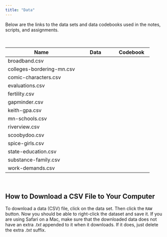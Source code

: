 ```yaml
---
title: "Data"
---
```



Below are the links to the data sets and data codebooks used in the notes, scripts, and assignments. 

<br />

<table class="table">

<thead>
<tr>
<th style="width:50%;">Name</th>
<th style="width:25%;text-align:center;">Data</th>
<th style="width:25%;text-align:center;">Codebook</th>
</tr>
</thead>


<tbody>

<tr>
<td>broadband.csv</td>
<td align="center" style="vertical-align:middle;">
  <a href="https://raw.githubusercontent.com/zief0002/rustic-penguin/main/data/broadband.csv">
    <span class="fas fa-file-csv" style="font-size: 20px;"></span>
  </a>
</td>
<td align="center" style="vertical-align:middle;">
  <a href="codebooks/broadband.html" target="_blank">
    <span class="fas fa-book-open" style="font-size: 20px;"></span>
  </a>
</td>
</tr>

<tr>
<td>colleges-bordering-mn.csv</td>
<td align="center" style="vertical-align:middle;">
  <a href="https://raw.githubusercontent.com/zief0002/rustic-penguin/main/data/colleges-bordering-mn.csv">
    <span class="fas fa-file-csv" style="font-size: 20px;"></span>
  </a>
</td>
<td align="center" style="vertical-align:middle;">
  <a href="codebooks/colleges-bordering-mn.html" target="_blank">
    <span class="fas fa-book-open" style="font-size: 20px;"></span>
  </a>
</td>
</tr>

<tr>
<td>comic-characters.csv</td>
<td align="center" style="vertical-align:middle;">
  <a href="https://raw.githubusercontent.com/zief0002/rustic-penguin/main/data/comic-characters.csv">
    <span class="fas fa-file-csv" style="font-size: 20px;"></span>
  </a>
</td>
<td align="center" style="vertical-align:middle;">
  <a href="codebooks/comic-characters.html" target="_blank">
    <span class="fas fa-book-open" style="font-size: 20px;"></span>
  </a>
</td>
</tr>

<tr>
<td>evaluations.csv</td>
<td align="center" style="vertical-align:middle;">
  <a href="https://raw.githubusercontent.com/zief0002/rustic-penguin/main/data/evaluations.csv">
    <span class="fas fa-file-csv" style="font-size: 20px;"></span>
  </a>
</td>
<td align="center" style="vertical-align:middle;">
  <a href="codebooks/evaluations.html" target="_blank">
    <span class="fas fa-book-open" style="font-size: 20px;"></span>
  </a>
</td>
</tr>

<tr>
<td>fertility.csv</td>
<td align="center" style="vertical-align:middle;">
  <a href="https://raw.githubusercontent.com/zief0002/rustic-penguin/main/data/fertility.csv">
    <span class="fas fa-file-csv" style="font-size: 20px;"></span>
  </a>
</td>
<td align="center" style="vertical-align:middle;">
  <a href="codebooks/fertility.html" target="_blank">
    <span class="fas fa-book-open" style="font-size: 20px;"></span>
  </a>
</td>
</tr>

<tr>
<td>gapminder.csv</td>
<td align="center" style="vertical-align:middle;">
  <a href="https://raw.githubusercontent.com/zief0002/rustic-penguin/main/data/gapminder.csv">
    <span class="fas fa-file-csv" style="font-size: 20px;"></span>
  </a>
</td>
<td align="center" style="vertical-align:middle;">
  <a href="codebooks/gapminder.html" target="_blank">
    <span class="fas fa-book-open" style="font-size: 20px;"></span>
  </a>
</td>
</tr>

<!-- <tr> -->
<!-- <td>goodreads.csv</td> -->
<!-- <td align="center" style="vertical-align:middle;"> -->
<!--   <a href="https://raw.githubusercontent.com/zief0002/rustic-penguin/main/data/goodreads.csv"> -->
<!--     <span class="fas fa-file-csv" style="font-size: 20px;"></span> -->
<!--   </a> -->
<!-- </td> -->
<!-- <td align="center" style="vertical-align:middle;"> -->
<!--   <a href="codebooks/goodreads.html" target="_blank"> -->
<!--     <span class="fas fa-book-open" style="font-size: 20px;"></span> -->
<!--   </a> -->
<!-- </td> -->
<!-- </tr> -->

<tr>
<td>keith-gpa.csv</td>
<td align="center" style="vertical-align:middle;">
  <a href="https://raw.githubusercontent.com/zief0002/rustic-penguin/main/data/keith-gpa.csv">
    <span class="fas fa-file-csv" style="font-size: 20px;"></span>
  </a>
</td>
<td align="center" style="vertical-align:middle;">
  <a href="codebooks/keith-gpa.html" target="_blank">
    <span class="fas fa-book-open" style="font-size: 20px;"></span>
  </a>
</td>
</tr>

<tr>
<td>mn-schools.csv</td>
<td align="center" style="vertical-align:middle;">
  <a href="https://raw.githubusercontent.com/zief0002/rustic-penguin/main/data/mn-schools.csv">
    <span class="fas fa-file-csv" style="font-size: 20px;"></span>
  </a>
</td>
<td align="center" style="vertical-align:middle;">
  <a href="codebooks/mn-schools.html" target="_blank">
    <span class="fas fa-book-open" style="font-size: 20px;"></span>
  </a>
</td>
</tr>

<tr>
<td>riverview.csv</td>
<td align="center" style="vertical-align:middle;">
  <a href="https://raw.githubusercontent.com/zief0002/rustic-penguin/main/data/riverview.csv">
    <span class="fas fa-file-csv" style="font-size: 20px;"></span>
  </a>
</td>
<td align="center" style="vertical-align:middle;">
  <a href="codebooks/riverview.html" target="_blank">
    <span class="fas fa-book-open" style="font-size: 20px;"></span>
  </a>
</td>
</tr>

<tr>
<td>scoobydoo.csv</td>
<td align="center" style="vertical-align:middle;">
  <a href="https://raw.githubusercontent.com/zief0002/rustic-penguin/main/data/scoobydoo.csv">
    <span class="fas fa-file-csv" style="font-size: 20px;"></span>
  </a>
</td>
<td align="center" style="vertical-align:middle;">
  <a href="codebooks/scoobydoo.html" target="_blank">
    <span class="fas fa-book-open" style="font-size: 20px;"></span>
  </a>
</td>
</tr>

<tr>
<td>spice-girls.csv</td>
<td align="center" style="vertical-align:middle;">
  <a href="https://raw.githubusercontent.com/zief0002/rustic-penguin/main/data/spice-girls.csv">
    <span class="fas fa-file-csv" style="font-size: 20px;"></span>
  </a>
</td>
<td align="center" style="vertical-align:middle;">
  <a href="codebooks/spice-girls.html" target="_blank">
    <span class="fas fa-book-open" style="font-size: 20px;"></span>
  </a>
</td>
</tr>

<tr>
<td>state-education.csv</td>
<td align="center" style="vertical-align:middle;">
  <a href="https://raw.githubusercontent.com/zief0002/rustic-penguin/main/data/state-education.csv">
    <span class="fas fa-file-csv" style="font-size: 20px;"></span>
  </a>
</td>
<td align="center" style="vertical-align:middle;">
  <a href="codebooks/state-education.html" target="_blank">
    <span class="fas fa-book-open" style="font-size: 20px;"></span>
  </a>
</td>
</tr>

<tr>
<td>substance-family.csv</td>
<td align="center" style="vertical-align:middle;">
  <a href="https://raw.githubusercontent.com/zief0002/rustic-penguin/main/data/substance-family.csv">
    <span class="fas fa-file-csv" style="font-size: 20px;"></span>
  </a>
</td>
<td align="center" style="vertical-align:middle;">
  <a href="codebooks/substance-family.html" target="_blank">
    <span class="fas fa-book-open" style="font-size: 20px;"></span>
  </a>
</td>
</tr>


<!-- <tr> -->
<!-- <td>waffle-house.csv</td> -->
<!-- <td align="center" style="vertical-align:middle;"> -->
<!--   <a href="https://raw.githubusercontent.com/zief0002/rustic-penguin/main/data/waffle-house.csv"> -->
<!--     <span class="fas fa-file-csv" style="font-size: 20px;"></span> -->
<!--   </a> -->
<!-- </td> -->
<!-- <td align="center" style="vertical-align:middle;"> -->
<!--   <a href="codebooks/waffle-house.html" target="_blank"> -->
<!--     <span class="fas fa-book-open" style="font-size: 20px;"></span> -->
<!--   </a> -->
<!-- </td> -->
<!-- </tr> -->


<tr>
<td>work-demands.csv</td>
<td align="center" style="vertical-align:middle;">
  <a href="https://raw.githubusercontent.com/zief0002/rustic-penguin/main/data/work-demands.csv">
    <span class="fas fa-file-csv" style="font-size: 20px;"></span>
  </a>
</td>
<td align="center" style="vertical-align:middle;">
  <a href="codebooks/work-demands.html" target="_blank">
    <span class="fas fa-book-open" style="font-size: 20px;"></span>
  </a>
</td>
</tr>



</tbody>
</table>

<br />


## How to Download a CSV File to Your Computer

To download a data (CSV) file, click on the data set. Then click the `RAW` button. Now you should be able to right-click the dataset and save it. If you are using Safari on a Mac, make sure that the downloaded data does not have an extra *.txt* appended to it when it downloads. If it does, just delete the extra *.txt* suffix.

<br />

